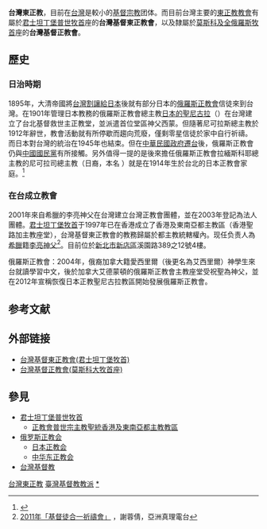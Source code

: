 '''台灣東正教'''，目前在[[台灣|台灣]]是較小的[[基督宗教|基督宗教]]团体。而目前台灣主要的[[東正教|東正教]][[教會|教會]]有屬於[[君士坦丁堡普世牧首|君士坦丁堡普世牧首]]座的'''台灣基督東正教會'''，以及隸屬於[[莫斯科及全俄羅斯牧首|莫斯科及全俄羅斯牧首]]座的'''台灣基督正教會'''。

== 歷史 ==
=== 日治時期 ===
1895年，大清帝國將[[台灣日治時期|台灣割讓給日本]]後就有部分日本的[[俄羅斯正教會|俄羅斯正教會]]信徒來到台灣。在1901年管理日本教務的俄羅斯正教會總主教[[日本的聖尼古拉|日本的聖尼古拉]]（{{lang-ru|Николай Японский}}）在台灣建立了台北基督救世主正教堂，並派遣首位堂區神父西蒙。但隨著尼可拉斯總主教於1912年辭世，教會活動就有所停歇而趨向荒廢，僅剩零星信徒於家中自行祈禱。而日本對台灣的統治在1945年也結束。但在[[中華民國政府遷台|中華民國政府遷台]]後，俄羅斯正教會仍與[[中國國民黨|中國國民黨]]有所接觸。另外值得一提的是後來擔任俄羅斯正教會拉緬斯科耶總主教的尼可拉司總主教（日裔，本名 {{lang|ja|佐山ぺトル大麓}}）就是在1914年生於台北的日本正教會家庭。<ref>{{Cite web |title = NIKOLAI (SAYAMA) |url = http://www.orthodox.cn/contemporary/sayama_en.htm |publisher = orthodox.cn |access-date = 2014-01-10 |archive-date = 2021-02-13 |archive-url = https://web.archive.org/web/20210213215255/http://orthodox.cn/contemporary/sayama_en.htm |dead-url = no }}</ref>

=== 在台成立教會 ===
2001年來自希臘的李亮神父在台灣建立台灣正教會團體，並在2003年登記為法人團體。[[君士坦丁堡牧首|君士坦丁堡牧首]]于1997年已在香港成立了香港及東南亞都主教區（香港聖路加主教座堂），台灣基督東正教會的教務歸屬於都主教統轄權內。现任负责人為[[希臘|希臘]]籍[[李亮_(东正教神职人员)|李亮]][[神父|神父]]<ref>[http://www.catholic-tc.org.tw/ShowNews.aspx?id=660 2011年「基督徒合一祈禱會」] {{Wayback|url=http://www.catholic-tc.org.tw/ShowNews.aspx?id=660 |date=20131019055809 }}，謝蓉倩，亞洲真理電台</ref>。目前位於[[新北市|新北市]][[新店區|新店區]]溪園路389之12號4樓。

俄羅斯正教會：2004年，俄裔加拿大籍愛西里爾（後更名為艾西里爾）神學生來台就讀學習中文，後於加拿大艾德蒙頓的俄羅斯正教會主教座堂受祝聖為神父，並在2012年宣稱恢復日本正教聖尼古拉教區開始發展俄羅斯正教會。

== 参考文献 ==
{{Reflist}}

== 外部链接 ==
* [https://web.archive.org/web/20170812025645/http://theological.asia/ 台灣基督東正教會(君士坦丁堡牧首)]
*[http://orthodoxchurch.tw/ 台灣基督正教會(莫斯科大牧首座)]{{Wayback|url=http://orthodoxchurch.tw/ |date=20160923050341 }}

== 參見 ==
{{Portal box|基督教|台湾}}
* [[君士坦丁堡普世牧首|君士坦丁堡普世牧首]]
** [[正教會普世宗主教聖統香港及東南亞都主教教區|正教會普世宗主教聖統香港及東南亞都主教教區]]
* [[俄罗斯正教会|俄罗斯正教会]]
** [[日本正教会|日本正教会]]
** [[中华东正教会|中华东正教会]]
* [[台灣基督教|台灣基督教]]

[[Category:台灣東正教|]]
[[Category:臺灣基督教教派|]]
[[Category:中華民國東正教|*]]